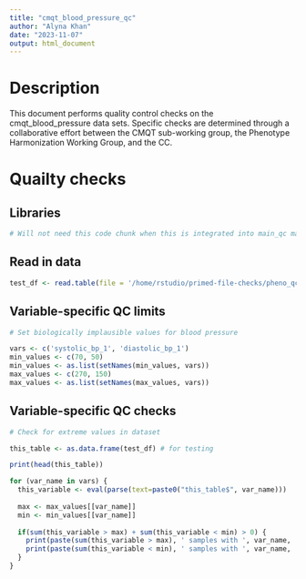 ```yaml
---
title: "cmqt_blood_pressure_qc"
author: "Alyna Khan"
date: "2023-11-07"
output: html_document
---
```


# Description
This document performs quality control checks on the cmqt_blood_pressure data sets. Specific checks are determined through a collaborative effort between the CMQT sub-working group, the Phenotype Harmonization Working Group, and the CC. 

# Quailty checks
## Libraries
```r
# Will not need this code chunk when this is integrated into main_qc markdown doc
```

## Read in data
```r
test_df <- read.table(file = '/home/rstudio/primed-file-checks/pheno_qc/test_data/cmqt_blood_pressure.tsv', sep = '\t', header = TRUE)
```

## Variable-specific QC limits
```r
# Set biologically implausible values for blood pressure

vars <- c('systolic_bp_1', 'diastolic_bp_1')
min_values <- c(70, 50) 
min_values <- as.list(setNames(min_values, vars))
max_values <- c(270, 150)
max_values <- as.list(setNames(max_values, vars))
```

## Variable-specific QC checks
```r
# Check for extreme values in dataset

this_table <- as.data.frame(test_df) # for testing

print(head(this_table))

for (var_name in vars) {
  this_variable <- eval(parse(text=paste0("this_table$", var_name)))
  
  max <- max_values[[var_name]]
  min <- min_values[[var_name]]
  
  if(sum(this_variable > max) + sum(this_variable < min) > 0) {
    print(paste(sum(this_variable > max), ' samples with ', var_name, '>', max))
    print(paste(sum(this_variable < min), ' samples with ', var_name, '<', min))
  }
}
```